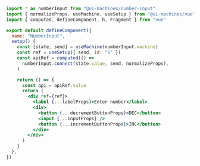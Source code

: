 ```jsx
import * as numberInput from "@ui-machines/number-input"
import { normalizeProps, useMachine, useSetup } from "@ui-machines/vue"
import { computed, defineComponent, h, Fragment } from "vue"

export default defineComponent({
  name: "NumberInput",
  setup() {
    const [state, send] = useMachine(numberInput.machine)
    const ref = useSetup({ send, id: "1" })
    const apiRef = computed(() =>
      numberInput.connect(state.value, send, normalizeProps),
    )

    return () => {
      const api = apiRef.value
      return (
        <div ref={ref}>
          <label {...labelProps}>Enter number</label>
          <div>
            <button {...decrementButtonProps}>DEC</button>
            <input {...inputProps} />
            <button {...incrementButtonProps}>INC</button>
          </div>
        </div>
      )
    }
  },
})
```
